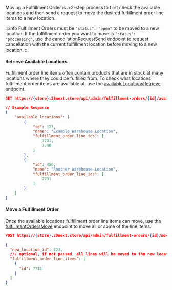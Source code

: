 
Moving a Fulfillment Order is a 2-step process to first check the available locations and then send a request to move the desired fulfillment order line items to a new location.

:::info
Fulfillment Orders must be `"status": "open"` to be moved to a new location. If the fulfillment order you want to move is   `"status": "processing"`, use the [cancellationRequestSend](/docs/api/admin/reference/#/operations/cancellationRequestSend) endpoint to request cancellation with the current fulfillment location before moving to a new location.
:::

#### Retrieve Available Locations

Fulfillment order line items often contain products that are in stock at many locations where they could be fulfilled from. To check what locations fulfillment order items are available at, use the [availableLocationsRetrieve](/docs/api/admin/reference/#/operations/availableLocationsRetrieve) endpoint.

```json title="Retrieve Available Fulfillment Locations"
GET https://{store}.29next.store/api/admin/fulfillment-orders/{id}/available-locations/

// Example Response
{
    "available_locations": [
        {
            "id": 123,
            "name": "Example Warehouse Location",
            "fulfillment_order_line_ids": [
                7731,
                7730
            ]
        },
        {
            "id": 456,
            "name": "Another Warehouse Location",
            "fulfillment_order_line_ids": [
                7731
            ]
        }
    ]
}
```

#### Move a Fulfillment Order

Once the available locations fulfillment order line items can move, use the [fulfillmentOrdersMove](/docs/api/admin/reference/#/operations/fulfillmentOrdersMove) endpoint to move all or some of the line items.

```json title="Move Fulfillment Order Items to New Location"
POST https://{store}.29next.store/api/admin/fulfillment-orders/{id}/move/

{
  "new_location_id": 123,
  /// optional, if not passed, all lines will be moved to the new location
  "fulfillment_order_line_items": [
    {
      "id": 7711
    }
  ]
}
```
